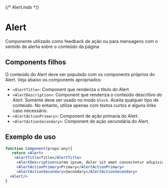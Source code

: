 {/* Alert.mdx */}



<Meta of={Alert} />

# Alert
Componente utilizado como feedback de ação ou para mensagens com o sentido de alerta sobre o conteúdo da página 

<Canvas of={Alert.Default}> </Canvas>

<Controls />

## Components filhos
O conteúdo do Alert deve ser populado com os components próprios do Alert. Veja abaixo os components apropriados:
- `<AlertTitle>`: Component que renderiza o título do Alert
- `<AlertDescription>`: Component que renderiza o conteúdo descritivo do Alert. Somente deve ser usado no modo `block`. Aceita qualquer tipo de conteúdo. 
No entanto, utilize apenas com textos curtos e alguns links caso necessário.
- `<AlertActionPrimary>`: Component de ação primaria do Alert. 
- `<AlertActionSecondary>`: Component de ação secundária do Alert. 


## Exemplo de uso

<Canvas of={Alert.Default}> </Canvas>
```jsx
function Component(props:any){
   return <Alert>
    <AlertTitle>Title</AlertTitle>
     <AlertDescription>Lorem ipsum, dolor sit amet consectetur adipisicing elit. Deleniti labore rem nihil, aspernatur quo iusto a neque velit nulla eos quasi beatae laboriosam deserunt inventore enim ut odit consectetur quidem.</AlertDescription>
     <AlertActionPrimary>Primary</AlertActionPrimary>
     <AlertActionSecondary>Secondary</AlertActionSecondary>
  <Alert/>
}
```